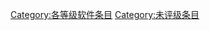 {{catmore1|[[WikiProject:软件|WikiProject:软件]]}}
{{Articles by Quality|topic=软件|project=软件|format=TOC}}
{{emptycat}}

[[Category:各等级软件条目|Category:各等级软件条目]]
[[Category:未评级条目|Category:未评级条目]]